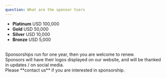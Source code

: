 ```yaml
---
question: What are the sponsor tiers
---
```


- **Platinum** USD 100,000
- **Gold** USD 50,000
- **Silver** USD 10,000
- **Bronze** USD 5,000

<br />
Sponsorships run for one year, then you are welcome to renew.

<br />
Sponsors will have their logos displayed on our website, and will be thanked in
updates / on social media.

<br />
Please **contact us** if you are interested in sponsorship.
